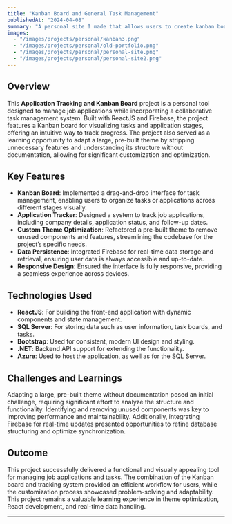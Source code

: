 ```yaml
---
title: "Kanban Board and General Task Management"
publishedAt: "2024-04-08"
summary: "A personal site I made that allows users to create kanban boards, invite others to the board for collaborative efforts, and other task management tools."
images:
  - "/images/projects/personal/kanban3.png"
  - "/images/projects/personal/old-portfolio.png"
  - "/images/projects/personal/personal-site.png"
  - "/images/projects/personal/personal-site2.png"
---
```


## Overview

This **Application Tracking and Kanban Board** project is a personal tool designed to manage job applications while incorporating a collaborative task management system. Built with ReactJS and Firebase, the project features a Kanban board for visualizing tasks and application stages, offering an intuitive way to track progress. The project also served as a learning opportunity to adapt a large, pre-built theme by stripping unnecessary features and understanding its structure without documentation, allowing for significant customization and optimization.

## Key Features

- **Kanban Board**: Implemented a drag-and-drop interface for task management, enabling users to organize tasks or applications across different stages visually.
- **Application Tracker**: Designed a system to track job applications, including company details, application status, and follow-up dates.
- **Custom Theme Optimization**: Refactored a pre-built theme to remove unused components and features, streamlining the codebase for the project’s specific needs.
- **Data Persistence**: Integrated Firebase for real-time data storage and retrieval, ensuring user data is always accessible and up-to-date.
- **Responsive Design**: Ensured the interface is fully responsive, providing a seamless experience across devices.

## Technologies Used

- **ReactJS**: For building the front-end application with dynamic components and state management.
- **SQL Server**: For storing data such as user information, task boards, and tasks.
- **Bootstrap**: Used for consistent, modern UI design and styling.
- **.NET**: Backend API support for extending the functionality.
- **Azure**: Used to host the application, as well as for the SQL Server.

## Challenges and Learnings

Adapting a large, pre-built theme without documentation posed an initial challenge, requiring significant effort to analyze the structure and functionality. Identifying and removing unused components was key to improving performance and maintainability. Additionally, integrating Firebase for real-time updates presented opportunities to refine database structuring and optimize synchronization.

## Outcome

This project successfully delivered a functional and visually appealing tool for managing job applications and tasks. The combination of the Kanban board and tracking system provided an efficient workflow for users, while the customization process showcased problem-solving and adaptability. This project remains a valuable learning experience in theme optimization, React development, and real-time data handling.

---
